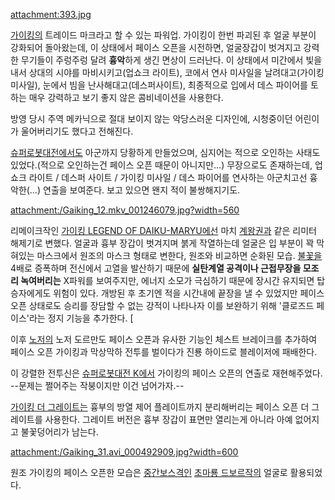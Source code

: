 attachment:393.jpg

[[가이킹]]의 트레이드 마크라고 할 수 있는 파워업.
가이킹이 한번 파괴된 후 얼굴 부분이 강화되어 돌아왔는데, 이 상태에서 페이스 오픈을 시전하면, 얼굴장갑이 벗겨지고 강력한 무기들이 주렁주렁 달려 '''흉악'''하게 생긴 면상이 드러난다. 이 상태에서 미간에서 빛을 내서 상대의 시야를 마비시키고(업쇼크 라이트), 코에서 연사 미사일을 날려대고(가이킹 미사일), 눈에서 빔을 난사해대고(데스퍼사이트), 최종적으로 입에서 데스 파이어를 토하는 매우 강력하고 보기 좋지 않은 콤비네이션을 사용한다.

방영 당시 주역 메카닉으로 절대 보이지 않는 악당스러운 디자인에, 시청중이던 어린이가 울어버리기도 했다고 전해진다. 

[[슈퍼로봇대전]]에서도 아군까지 당황하게 만들었으며, 심지어는 적으로 오인하는 사태도 있었다.(적으로 오인하는건 페이스 오픈 때문이 아니지만…) 무장으로도 존재하는데, 업 쇼크 라이트 / 데스퍼 사이트 / 가이킹 미사일 / 데스 파이어를 연사하는 아군치고선 흉악한(…) 연출을 보여준다. 보고 있으면 왠지 적이 불쌍해지기도.

attachment:/Gaiking_12.mkv_001246079.jpg?width=560

리메이크작인 [[가이킹 LEGEND OF DAIKU-MARYU]]에선 마치 [[계왕권]]과 같은 리미터 해제기로 변했다. 얼굴과 흉부 장갑이 벗겨지며 붉게 작열하는데 얼굴은 입 부분이 꽉 막혀있는 마스크에서 원조의 마스크 형태로 변한다, 원조와 비교하면 순화된 모습. [[불꽃]]을 4배로 증폭하며 전신에서 고열을 발산하기 때문에 '''실탄계열 공격이나 근접무장을 모조리 녹여버리는''' X파워를 보여주지만, 에너지 소모가 극심하기 때문에 장시간 유지되면 탑승자에게도 위험이 있다. 개방된 후 초기엔 적을 시간내에 끝장을 낼 수 있었지만 페이스 오픈 상태로도 승리를 장담할 수 없는 강적이 나타나자 이를 보완하기 위해 '클로즈드 페이스'라는 정지 기능을 추가한다. [

이후 [[노저]]의 노저 도르만도 페이스 오픈과 유사한 기능인 체스트 브레이크를 추가하여 페이스 오픈 가이킹과 막상막하 전투를 벌이다가 진룡 하이드로 블레이저에 패배한다. 

{{{#!html
<object width="425" height="344"><param name="movie" value="http://www.youtube.com/v/psAMCrBilao&hl=ko&fs=1&"></param><param name="allowFullScreen" value="true"></param><param name="allowscriptaccess" value="always"></param><embed src="http://www.youtube.com/v/psAMCrBilao&hl=ko&fs=1&" type="application/x-shockwave-flash" allowscriptaccess="always" allowfullscreen="true" width="425" height="344"></embed></object>
}}}

이 강렬한 전투신은 [[슈퍼로봇대전 K]]에서 가이킹의 페이스 오픈의 연출로 재현해주었다. --문제는 쩔어주는 작붕이지만 이건 넘어가자.--

[[가이킹 더 그레이트]]는 흉부의 방열 제어 플레이트까지 분리해버리는 페이스 오픈 더 그레이트를 사용한다. 그레이트 버전은 흉부 장갑이 표면만 열리는게 아니라 아예 없어지고 불꽃덩어리가 남는다.


attachment:/Gaiking_31.avi_000492909.jpg?width=600

원조 가이킹의 페이스 오픈한 모습은 [[중간보스]]격인 [[초마룡 드보르작]]의 얼굴로 활용되었다.
